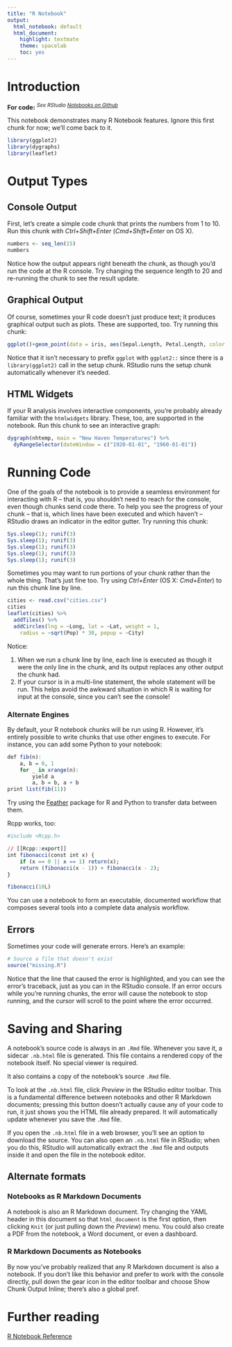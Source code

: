 ```yaml
---
title: "R Notebook"
output:
  html_notebook: default
  html_document:
    highlight: textmate
    theme: spacelab
    toc: yes
---
```


# Introduction 

**For code:** <sup>*See RStudio [Notebooks on Github](https://github.com/rstudio/webinars/blob/master/25-Notebooks/notebook-demo.Rmd)*</sup>

This notebook demonstrates many R Notebook features. Ignore this first chunk for now; we'll come back to it.

```r
library(ggplot2)
library(dygraphs)
library(leaflet)
```

# Output Types

## Console Output

First, let's create a simple code chunk that prints the numbers from 1 to 10. Run this chunk with *Ctrl+Shift+Enter* (*Cmd+Shift+Enter* on OS X). 

```r
numbers <- seq_len(15)
numbers
```

Notice how the output appears right beneath the chunk, as though you'd run the code at the R console. Try changing the sequence length to 20 and re-running the chunk to see the result update.

## Graphical Output

Of course, sometimes your R code doesn't just produce text; it produces graphical output such as plots. These are supported, too. Try running this chunk:

```r
ggplot()+geom_point(data = iris, aes(Sepal.Length, Petal.Length, color = Species, size = Petal.Width), pch=21)
```

Notice that it isn't necessary to prefix `ggplot` with `ggplot2::` since there is a `library(ggplot2)` call in the setup chunk. RStudio runs the setup chunk automatically whenever it's needed. 

## HTML Widgets

If your R analysis involves interactive components, you're probably already familiar with the `htmlwidgets` library. These, too, are supported in the notebook. Run this chunk to see an interactive graph:

```r
dygraph(nhtemp, main = "New Haven Temperatures") %>% 
  dyRangeSelector(dateWindow = c("1920-01-01", "1960-01-01"))
```

# Running Code

One of the goals of the notebook is to provide a seamless environment for interacting with R -- that is, you shouldn't need to reach for the console, even though chunks send code there. To help you see the progress of your chunk -- that is, which lines have been executed and which haven't -- RStudio draws an indicator in the editor gutter. Try running this chunk:

```r
Sys.sleep(1); runif(3)
Sys.sleep(1); runif(3)
Sys.sleep(1); runif(3)
Sys.sleep(1); runif(3)
Sys.sleep(1); runif(3)
```

Sometimes you may want to run portions of your chunk rather than the whole thing. That's just fine too. Try using *Ctrl+Enter* (OS X: *Cmd+Enter*) to run this chunk line by line.

```r
cities <- read.csv("cities.csv")
cities
leaflet(cities) %>% 
  addTiles() %>%
  addCircles(lng = ~Long, lat = ~Lat, weight = 1,
    radius = ~sqrt(Pop) * 30, popup = ~City)
```

Notice:

1. When we run a chunk line by line, each line is executed as though it were the only line in the chunk, and its output replaces any other output the chunk had.
2. If your cursor is in a multi-line statement, the whole statement will be run. This helps avoid the awkward situation in which R is waiting for input at the console, since you can't see the console!

### Alternate Engines

By default, your R notebook chunks will be run using R. However, it's entirely possible to write chunks that use other engines to execute. For instance, you can add some Python to your notebook:

```r
def fib(n):
    a, b = 0, 1
    for _ in xrange(n):
        yield a
        a, b = b, a + b
print list(fib(11))
```

Try using the [Feather](https://github.com/wesm/feather) package for R and Python to transfer data between them.

Rcpp works, too:

```r
#include <Rcpp.h>

// [[Rcpp::export]]
int fibonacci(const int x) {
    if (x == 0 || x == 1) return(x);
    return (fibonacci(x - 1)) + fibonacci(x - 2);
}
```

```r
fibonacci(10L)
```

You can use a notebook to form an executable, documented workflow that composes several tools into a complete data analysis workflow.

## Errors

Sometimes your code will generate errors. Here's an example:

```r
# Source a file that doesn't exist
source("missing.R")
```

Notice that the line that caused the error is highlighted, and you can see the error's traceback, just as you can in the RStudio console. If an error occurs while you're running chunks, the error will cause the notebook to stop running, and the cursor will scroll to the point where the error occurred.

# Saving and Sharing

A notebook's source code is always in an `.Rmd` file. Whenever you save it, a sidecar `.nb.html` file is generated. This file contains a rendered copy of the notebook itself. No special viewer is required.

It also contains a copy of the notebook's source `.Rmd` file.

To look at the `.nb.html` file, click *Preview* in the RStudio editor toolbar. This is a fundamental difference between notebooks and other R Markdown documents; pressing this button doesn't actually cause any of your code to run, it just shows you the HTML file already prepared. It will automatically update whenever you save the `.Rmd` file.

If you open the `.nb.html` file in a web browser, you'll see an option to download the source. You can also open an `.nb.html` file in RStudio; when you do this, RStudio will automatically extract the `.Rmd` file and outputs inside it and open the file in the notebook editor.

## Alternate formats

### Notebooks as R Markdown Documents

A notebook is also an R Markdown document. Try changing the YAML header in this document so that `html_document` is the first option, then clicking `Knit` (or just pulling down the *Preview*) menu. You could also create a PDF from the notebook, a Word document, or even a dashboard. 
  
### R Markdown Documents as Notebooks

By now you've probably realized that any R Markdown document is also a notebook. If you don't like this behavior and prefer to work with the console directly, pull down the gear icon in the editor toolbar and choose Show Chunk Output Inline; there's also a global pref.

# Further reading

[R Notebook Reference](http://rmarkdown.rstudio.com/r_notebooks.html)


